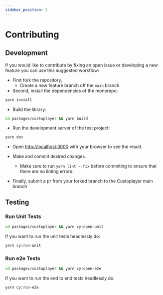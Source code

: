 ```yaml
---
sidebar_position: 5
---
```


# Contributing

## Development

If you would like to contribute by fixing an open issue or developing a new feature you can use this suggested workflow:

- First fork the repository,
  - Create a new feature branch off the `main` branch.
- Second, install the dependencies of the monorepo:

```bash
yarn install
```

- Build the library:

```bash
cd packages/custoplayer && yarn build
```

- Run the development server of the test project:

```bash
yarn dev
```

- Open [http://localhost:3000](http://localhost:3000) with your browser to see the result.

- Make and commit desired changes.

  - Make sure to run `yarn lint --fix` before commiting to ensure that there are no linting errors.

- Finally, submit a pr from your forked branch to the Custoplayer main branch

## Testing

### Run Unit Tests

```bash
cd packages/custoplayer && yarn cy:open-unit
```

If you want to run the unit tests headlessly do:

```bash
yarn cy:run-unit
```

### Run e2e Tests

```bash
cd packages/custoplayer && yarn cy:open-e2e
```

If you want to run the end to end tests headlessly do:

```bash
yarn cy:run-e2e
```
